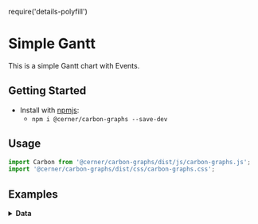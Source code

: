 require('details-polyfill')

# Simple Gantt
This is a simple Gantt chart with Events.

## Getting Started

- Install with [npmjs](https://www.npmjs.com):
  - `npm i @cerner/carbon-graphs --save-dev`

## Usage
```js
import Carbon from '@cerner/carbon-graphs/dist/js/carbon-graphs.js';
import '@cerner/carbon-graphs/dist/css/carbon-graphs.css';
```

## Examples
<GanttChart />

<details>
<summary style={{fontSize: 24 }}>
<b>Data</b>
</summary>

### Graph Config object
<GraphConfig />

### Data object
#### Task Dataset
<TasksDataObject />

#### Events Dataset
<EventsDataObject />

### Load Track
<LoadTracks />
</details>
